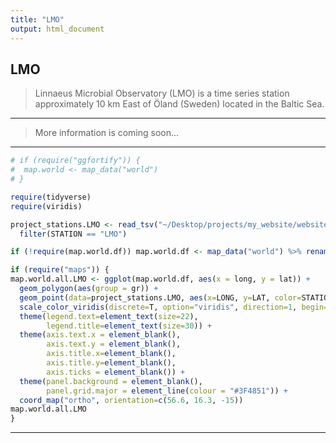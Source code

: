```yaml
---
title: "LMO"
output: html_document
---
```


## **LMO**

> Linnaeus Microbial Observatory (LMO) is a time series station approximately 10 km East of Öland (Sweden) located in the Baltic Sea.

---

> More information is coming soon...

---

```r
# if (require("ggfortify")) {
#  map.world <- map_data("world")
# }
```

```r
require(tidyverse)
require(viridis)
```

```r
project_stations.LMO <- read_tsv("~/Desktop/projects/my_website/website/project_stations.tsv") %>%
  filter(STATION == "LMO")

if (!require(map.world.df)) map.world.df <- map_data("world") %>% rename(gr = group)
```

```r
if (require("maps")) {
map.world.all.LMO <- ggplot(map.world.df, aes(x = long, y = lat)) +
  geom_polygon(aes(group = gr)) +
  geom_point(data=project_stations.LMO, aes(x=LONG, y=LAT, color=STATION), size=15) +
  scale_color_viridis(discrete=T, option="viridis", direction=1, begin=1 , end=1, name="Project") +
  theme(legend.text=element_text(size=22),
        legend.title=element_text(size=30)) +
  theme(axis.text.x = element_blank(),
        axis.text.y = element_blank(),
        axis.title.x=element_blank(),
        axis.title.y=element_blank(),
        axis.ticks = element_blank()) +
  theme(panel.background = element_blank(),
        panel.grid.major = element_line(colour = "#3F4851")) +
  coord_map("ortho", orientation=c(56.6, 16.3, -15))
map.world.all.LMO
}
```

---
